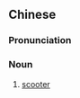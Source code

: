 {{also|小电驴}}
==Chinese==
{{zh-forms|s=小电驴|type=12}}

===Pronunciation===
{{zh-pron
|m=xiǎodiànlǘ,er=y
|cat=n
}}

===Noun===
{{zh-noun}}

# {{lb|zh|regional Mandarin}} [[scooter]]